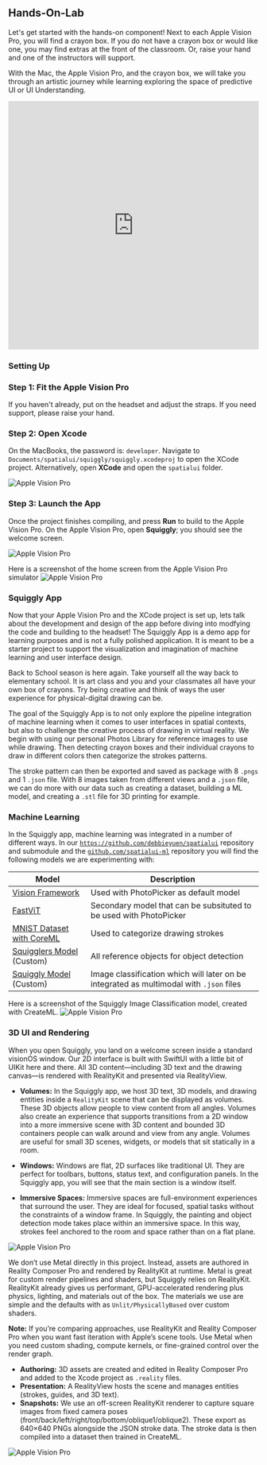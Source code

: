 

## Hands-On-Lab

Let's get started with the hands-on component! 
Next to each Apple Vision Pro, you will find a crayon box. If you do not have a crayon box or would like one, you may find extras at the front of the classroom. Or, raise your hand and one of the instructors will support.

With the Mac, the Apple Vision Pro, and the crayon box, we will take you through an artistic journey while learning exploring the space of predictive UI or UI Understanding. 

<iframe width="100%" height="500" src="https://www.youtube.com/embed/U2RdZYFmKZE?si=xkbRR1x3oRXo4SJd" title="YouTube video player" frameborder="0" allow="accelerometer; autoplay; clipboard-write; encrypted-media; gyroscope; picture-in-picture; web-share" referrerpolicy="strict-origin-when-cross-origin" allowfullscreen></iframe>

### Setting Up

<Steps>

### Step 1: Fit the Apple Vision Pro
If you haven't already, put on the headset and adjust the straps. If you need support, please raise your hand.

### Step 2: Open Xcode
On the MacBooks, the password is: `developer`. 
Navigate to `Documents/spatialui/squiggly/squiggly.xcodeproj` to open the XCode project. Alternatively, open **XCode** and open the `spatialui` folder.

![Apple Vision Pro](../components/public/images/activity1.png)

### Step 3: Launch the App
Once the project finishes compiling, and press **Run** to build to the Apple Vision Pro.  On the Apple Vision Pro, open **Squiggly**; you should see the welcome screen.

![Apple Vision Pro](../components/public/images/activity2.png)

Here is a screenshot of the home screen from the Apple Vision Pro simulator
![Apple Vision Pro](../components/public/images/activity5.png)


</Steps>

### Squiggly App 

Now that your Apple Vision Pro and the XCode project is set up, lets talk about the development and design of the app before diving into modfying the code and building to the headset! The Squiggly App is a demo app for learning purposes and is not a fully polished application. It is meant to be a starter project to support the visualization and imagination of machine learning and user interface design. 

Back to School season is here again. Take yourself all the way back to elementary school. It is art class and you and your classmates all have your own box of crayons. Try being creative and think of ways the user experience for physical-digital drawing can be. 

The goal of the Squiggly App is to not only explore the pipeline integration of machine learning when it comes to user interfaces in spatial contexts, but also to challenge the creative process of drawing in virtual reality. We begin with using our personal Photos Library for reference images to use while drawing. Then detecting crayon boxes and their individual crayons to draw in different colors then categorize the strokes patterns. 

The stroke pattern can then be exported and saved as package with 8 `.pngs` and 1 `.json` file. With 8 images taken from different views and a `.json` file, we can do more with our data such as creating a dataset, building a ML model, and creating a `.stl` file for 3D printing for example.

### Machine Learning
In the Squiggly app, machine learning was integrated in a number of different ways. In our [`https://github.com/debbieyuen/spatialui`](https://github.com/debbieyuen/spatialui) repository and submodule and the [`github.com/spatialui-ml`](https://github.com/debbieyuen/spatialui-ml/tree/02050baeb786eaf6aba0441131e44135935e450a) repository you will find the following models we are experimenting with: 

| Model           | Description                                          |
|----------------------|------------------------------------------------------|
| [Vision Framework]()      | Used with PhotoPicker as default model        |
| [FastViT]()     | Secondary model that can be subsituted to be used with PhotoPicker |
| [MNIST Dataset with CoreML]()| Used to categorize drawing strokes              | 
| [Squigglers Model]() (Custom) | All reference objects for object detection | Apple Vision Pro                       |
| [Squiggly Model]() (Custom)  | Image classification which will later on be integrated as multimodal with `.json` files              |

Here is a screenshot of the Squiggly Image Classification model, created with CreateML.
![Apple Vision Pro](../components/public/images/activity4.png)

### 3D UI and Rendering
When you open Squiggly, you land on a welcome screen inside a standard visionOS window. Our 2D interface is built with SwiftUI with a little bit of UIKit here and there. All 3D content—including 3D text and the drawing canvas—is rendered with RealityKit and presented via RealityView.

* **Volumes:** In the Squiggly app, we host 3D text, 3D models, and drawing entities inside a `RealityKit` scene that can be displayed as volumes. These 3D objects allow people to view content from all angles. Volumes also create an experience that supports transitions from a 2D window into a more immersive scene with 3D content and bounded 3D containers people can walk around and view from any angle. Volumes are useful for small 3D scenes, widgets, or models that sit statically in a room. 

* **Windows:** Windows are flat, 2D surfaces like traditional UI. They are perfect for toolbars, buttons, status text, and configuration panels. In the Squiggly app, you will see that the main section is a window itself. 

* **Immersive Spaces:** Immersive spaces are full-environment experiences that surround the user. They are ideal for focused, spatial tasks without the constraints of a window frame. In Squiggly, the painting and object detection mode takes place within an immersive space. In this way, strokes feel anchored to the room and space rather than on a flat plane. 

![Apple Vision Pro](../components/public/images/activity3.png)

We don’t use Metal directly in this project. Instead, assets are authored in Reality Composer Pro and rendered by RealityKit at runtime. Metal is great for custom render pipelines and shaders, but Squiggly relies on RealityKit. RealityKit already gives us performant, GPU-accelerated rendering plus physics, lighting, and materials out of the box.
The materials we use are simple and the defaults with as `Unlit/PhysicallyBased` over custom shaders.

<Callout type="info" emoji="💡">
  <strong>Note:</strong> If you’re comparing approaches, use RealityKit and Reality Composer Pro when you want fast iteration with Apple’s scene tools. Use Metal when you need custom shading, compute kernels, or fine-grained control over the render graph.
</Callout>

* **Authoring:** 3D assets are created and edited in Reality Composer Pro and added to the Xcode project as `.reality` files.
* **Presentation:** A RealityView hosts the scene and manages entities (strokes, guides, and 3D text).
* **Snapshots:** We use an off-screen RealityKit renderer to capture square images from fixed camera poses (front/back/left/right/top/bottom/oblique1/oblique2). These export as 640×640 PNGs alongside the JSON stroke data. The stroke data is then compiled into a dataset then trained in CreateML.

![Apple Vision Pro](../components/public/images/activity4.png)